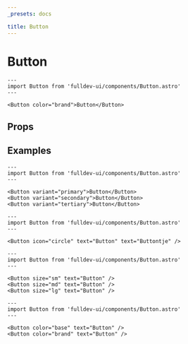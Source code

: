 ```yaml
---
_presets: docs

title: Button
---
```


# Button


```astro live
---
import Button from 'fulldev-ui/components/Button.astro'
---

<Button color="brand">Button</Button>
```

## Props

<PropsTable />

## Examples

```astro live
---
import Button from 'fulldev-ui/components/Button.astro'
---

<Button variant="primary">Button</Button>
<Button variant="secondary">Button</Button>
<Button variant="tertiary">Button</Button>
```

```astro live
---
import Button from 'fulldev-ui/components/Button.astro'
---

<Button icon="circle" text="Button" text="Buttontje" />
```

```astro live
---
import Button from 'fulldev-ui/components/Button.astro'
---

<Button size="sm" text="Button" />
<Button size="md" text="Button" />
<Button size="lg" text="Button" />
```

```astro live
---
import Button from 'fulldev-ui/components/Button.astro'
---

<Button color="base" text="Button" />
<Button color="brand" text="Button" />
```
